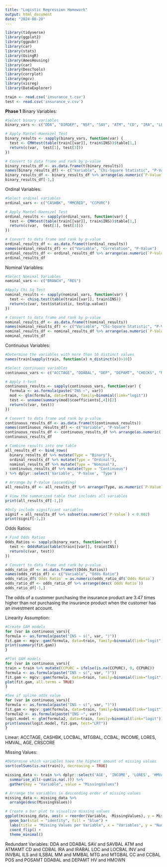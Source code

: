 ```yaml
---
title: "Logistic Regression Homework"
output: html_document
date: "2024-08-20"
---
```


```r
library(tidyverse)
library(ggplot2)
library(ggpubr)
library(car)
library(stats)
library(UsingR)
library(AmesHousing)
library(car)
library(DescTools)
library(corrplot)
library(mgcv)
library(visreg)
library(DataExplorer)
```

```r
train <- read.csv('insurance_t.csv')
test <- read.csv('insurance_v.csv')
```

**Phase 1**
Binary Variables:
```r
#Select binary variables
binary_vars <- c("DDA", "DIRDEP", "NSF", "SAV", "ATM", "CD", "IRA", "LOC", "INV", "ILS", "MM", "MTG", "CC", "SDB", "HMOWN", "MOVED", "INAREA", "INS")

# Apply Mantel-Haenszel Test
binary_results <- sapply(binary_vars, function(var) {
  test <- CMHtest(table(train[[var]], train$INS))$table[1,]
  return(c(var,  test[1], test[3]))
})

# Convert to data frame and rank by p-value
binary_results_df <- as.data.frame(t(binary_results))
names(binary_results_df) <- c("Variable", "Chi-Square Statistic", "P-Value")
binary_results_df <- binary_results_df %>% arrange(as.numeric(`P-Value`))
binary_results_df[-1,]
```


Ordinal Variables:
```r
#Select ordinal variables
ordinal_vars <- c("CASHBK", "MMCRED", "CCPURC")  

# Apply Mantel-Haenszel Test
ordinal_results <- sapply(ordinal_vars, function(var) {
  test <- CMHtest(table(train[[var]], train$INS))$table[1,]
  return(c(var,  test[1], test[3]))
})

# Convert to data frame and rank by p-value
ordinal_results_df <- as.data.frame(t(ordinal_results))
names(ordinal_results_df) <- c("Variable", "Correlation", "P-Value")
ordinal_results_df <- ordinal_results_df %>% arrange(as.numeric(`P-Value`))
ordinal_results_df
```


Nominal Variables:
```r
#Select Nominal Variables
nominal_vars <- c("BRANCH", "RES")

#Apply Chi Sq Test
nominal_results <- sapply(nominal_vars, function(var) {
  test <- chisq.test(table(train[[var]], train$INS))
  return(c(var, test$statistic, test$p.value))
})

# Convert to data frame and rank by p-value
nominal_results_df <- as.data.frame(t(nominal_results))
names(nominal_results_df) <- c("Variable", "Chi-Square Statistic", "P-Value")
nominal_results_df <- nominal_results_df %>% arrange(as.numeric(`P-Value`))
nominal_results_df
```

Continuous Variables:
```r
#Determine the variables with more than 10 distinct values
names(train[sapply(train, function(x) n_distinct(x))>10])

#Select continuous variables
continuous_vars <- c("ACCTAGE", "DDABAL", "DEP", "DEPAMT", "CHECKS", "NSFAMT", "PHONE", "TELLER", "SAVBAL", "ATMAMT", "POS", "POSAMT", "CDBAL", "IRABAL", "LOCBAL", "INVBAL", "ILSBAL", "MMBAL", "MTGBAL", "CCBAL", "INCOME", "LORES", "HMVAL", "AGE" , "CRSCORE")

# Apply t-test
continuous_results <- sapply(continuous_vars, function(var) {
  formula <- as.formula(paste("INS ~", var))
  mod <- glm(formula, data=train, family=binomial(link="logit"))
  test <- unname(summary(mod)$coefficients[,4])[2]
  return(c(var, test))
})

# Convert to data frame and rank by p-value
continuous_results_df <- as.data.frame(t(continuous_results))
names(continuous_results_df) <- c("Variable", "P-Value")
continuous_results_df <- continuous_results_df %>% arrange(as.numeric(`P-Value`))
continuous_results_df
```

```r
# Combine results into one table
all_results_df <- bind_rows(
  binary_results_df %>% mutate(Type = "Binary"),
  ordinal_results_df %>% mutate(Type = "Ordinal"),
  nominal_results_df %>% mutate(Type = "Nominal"),
  continuous_results_df %>% mutate(Type = "Continuous")
) %>% dplyr::select('Variable', 'P-Value', 'Type')

# Arrange by P-Value (ascending)
all_results_df <- all_results_df %>% arrange(Type, as.numeric(`P-Value`))

# View the summarized table that includes all variables
print(all_results_df[-1,])

#Only include significant variables
signif = all_results_df %>% subset(as.numeric(`P-Value`) < 0.002)
print(signif[-1,])
```

Odds Ratios:
```r
# Find Odds Ratios
Odds_Ratios <- sapply(binary_vars, function(var) {
  test <- OddsRatio(table(train[[var]], train$INS))
  return(c(var, test))
})

# Convert to data frame and rank by p-value
odds_ratio_df <- as.data.frame(t(Odds_Ratios))
names(odds_ratio_df) <- c("Variable", "Odds Ratio")
odds_ratio_df$`Odds Ratio` = as.numeric(odds_ratio_df$`Odds Ratio`)
odds_ratio_df <- odds_ratio_df %>% arrange(desc(`Odds Ratio`))
odds_ratio_df[-1,]
```
The odds of a customer purchasing the insurance product are 3.47 times higher than not purchasing the insurance product when the customer has an investment account.

Linearity Assumption:
```r
#Create GAM models
for (var in continuous_vars){
formula <- as.formula(paste("INS ~ s(", var, ")"))
fit.gam <- mgcv::gam(formula, data=train, family=binomial(link="logit"), method = 'REML')
print(summary(fit.gam))
}
```

```r
#Plot GAM models
for (var in continuous_vars){
train = train %>% mutate(CCPURC = ifelse(is.na(CCPURC), 0, CCPURC))
formula <- as.formula(paste("INS ~ s(", var, ")"))
fit.gam <- mgcv::gam(formula, data=train, family=binomial(link="logit"), method = 'REML')
plot(fit.gam, all.terms = TRUE)
}
```

```r
#See if spline adds value
for (var in continuous_vars){
formula <- as.formula(paste("INS ~ s(", var, ")"))
fit.gam <- mgcv::gam(formula, data=train, family=binomial(link="logit"), method = 'REML')
formula2 <- as.formula(paste("INS ~", var))
logit.model <- glm(formula2, data=train, family=binomial(link="logit"))
print(anova(logit.model, fit.gam, test="LRT"))
}
```

Linear: ACCTAGE, CASHBK, LOCBAL, MTGBAL, CCBAL, INCOME, LORES, HMVAL, AGE, CRSCORE



Missing Values:
```r
#Determine which variables have the highest amount of missing values
sort(colSums(is.na(train)), decreasing = TRUE)
```
```r
missing_data <- train %>% dplyr::select('AGE', 'INCOME', 'LORES', 'HMVAL', 'HMOWN', 'PHONE', 'POS', 'POSAMT', 'INV', 'INVBAL', 'CC', 'CCBAL', 'CC') %>%
  summarise_all(~sum(is.na(.))) %>%
  gather(key = "Variable", value = "MissingValues")

# Arrange the variables in descending order of missing values
missing_data <- missing_data %>%
  arrange(desc(MissingValues))

# Create a bar plot to visualize missing values
ggplot(missing_data, aes(x = reorder(Variable, -MissingValues), y = MissingValues)) +
  geom_bar(stat = "identity", fill = "blue") +
  labs(title = "Missing Values per Variable", x = "Variables", y = "Number of Missing Values") +
  coord_flip() +
  theme_minimal()
```


Redundant Variables:
DDA and DDABAL
SAV and SAVBAL
ATM and ATMAMT
CD and CDBAL
IRA and IRABAL
LOC and LOCBAL
INV and INVBAL
ILS and ILSBAL
MM and MMBAL
MTG and MTGBAL
CC and CCBAL
POS and POSAMT
DDABAL and DEPAMT
HV and HMOWN





